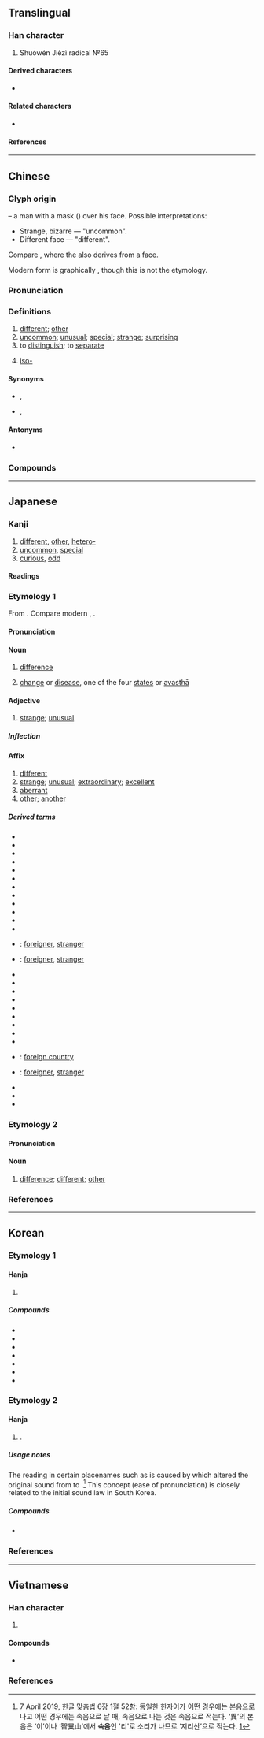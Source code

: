 {{also|异|畀|暴}}
{{character info/new}}
{{character info|0xF962}}
{{character info|0x2F938}}
==Translingual==

===Han character===
{{Han char|rn=102|rad=田|as=06|sn=11|four=60801|canj=WTC|ids=⿱田共}}

# Shuōwén Jiězì radical №65

====Derived characters====
* {{l|mul|[[𭊈]], [[潩]], [[熼]], [[禩]], [[穓]], [[𧑌]], [[趩]], [[𨅜]], [[龭]]([[𩨎]]), [[𬵫]], [[𭅂]], [[兾]], [[䔬]], [[冀]], [[糞]], [[翼]], [[霬]], [[㔴]], [[𠪙]], [[𭍭]], [[廙]], [[𤺆]], [[戴]]}}

====Related characters====
* {{l|mul|异}} {{q|[[Simplified Chinese]]}}

====References====
{{Han ref|kx=0763.180|dkj=21866|dj=1173.050|hdz=42540.050|uh=7570}}
{{Han ref|uh=F962}}
{{Han ref|uh=2F938}}

----

==Chinese==
{{zh-forms|s=异|alt=𠔱,𢄖}}

===Glyph origin===
{{Han etym}}
{{liushu|i}} – a man with a mask ({{zh-l|*田}}) over his face. Possible interpretations:

* Strange, bizarre — "uncommon".
* Different face — "different".

Compare {{zh-l|*鬼|demon}}, where the {{lang|zh|田}} also derives from a face.

Modern form is graphically {{Han compound|田|共}}, though this is not the etymology.

===Pronunciation===
{{zh-pron
|m=yì
|c=ji6
|h=gd=i4
|mn=qz,tw,xm,zz:ī/tw,xm,zz:īⁿ
|mn-t=i6
|mc=y
|oc=y
|cat=a
}}

===Definitions===
{{zh-hanzi}}

# [[different]]; [[other]]
# [[uncommon]]; [[unusual]]; [[special]]; [[strange]]; [[surprising]]
# to [[distinguish]]; to [[separate]]
# {{lb|zh|chemistry}} [[iso-]] {{gloss|forms terms relating to isomers}}

====Synonyms====
* {{sense|different}} {{zh-l|殊}}, {{zh-l|差}}
* {{sense|unusual}} {{zh-l|奇}}, {{zh-l|怪}}

====Antonyms====
* {{zh-l|同|same}}

===Compounds===
{{zh-der|奇異果|同門異戶|奇風異俗|幽明異路|各異其趣|功同賞異|同工異調|奇山異水|奇珍異物|奇異|大放異采|因人而異|傳聞異辭|卓異|個別差異|各懷異心|奇才異能|奇葩異卉|堅白同異|差異|同聲異俗|奇花異草|伐異黨同|奇謀異策|別異|怫異|人殊意異|奇異墨水|奇裝異服|幽顯異途|同異|差異法|崖異|怪異|優異|尤異|大同小異|寵異|奇珍異寶|同床異夢|奇人異士|奇花異果|奇花異卉|大異其趣|大放異彩|奇蹤異跡|嗟異|吒異|互異|兩性差異|同工異曲|乖異|不異|異形葉|異構|異相|異邦|無異議|打擊異己|異日|流落異鄉|異能|殊方異類|異政殊俗|異香襲人|異人|睽異|異才|異戊橡膠|標同伐異|異俗|異動|珍羞異饌|異途同歸|異道|殊勛異績|異常行為|異事|異服|異父|異類|異志|殊異|求同存異|清異錄|異數|異稟|瑰異|異香|異乎尋常|異時|本同末異|末異|異曲同工|稱異|異夢離心|異草奇花|毫無異義|異采|日新月異|異口同聲|求新立異|殊方異域|異態|步伐異常|異軍突起|異趣|異苑|異苔同岑|異寶奇珍|稱奇道異|異言|異卉奇花|異彩|異軌|獨持異議|標新取異|異詞|異草|異母|異士奇人|異類對|矯情立異|異軍特起|無異|異聞傳說|矜奇立異|異重流|時移世異|異體|歧異|相異|異議|異族|爭奇鬥異|異物|異說|異路同歸|災異|異代|異體字|異香異氣|異香撲鼻|異類之人|異配生殖|異鄉人|異鄉|異變|異花傳粉|異聞|異種|異畛|異爨|異營性|異派同源|異木奇花|異書|異文|異教|異想天開|異常|異己|異姓|異域|異地相逢|異地|異圖|異國|異名|異口同辭|異化|異位產式|甄奇錄異|珍禽異獸|珍異|異母兄弟|異味|異形|異性|異端|時異勢殊|異景|朱陸異同|手足異處|異讀|炫異爭奇|神異|特異|異質|特異功能|異心|異狀|異特龍|異口同音|異客|標新領異|殊滋異味|異同|異形配子|異論|標新立異|異方|拔新領異|異國情調|穎異|異化作用|源殊派異|標奇立異|異樣|時異事殊|攻乎異端|異端邪說|探異玩奇|探奇窮異|排斥異己|驚異|立異|罕異|納奇錄異|逞異誇能|骨肉離異|非異人任|賞同罰異|聊齋志異|趨舍異路|臉色有異|首足異處|考異|部執異論|食不異肉|詭異|黨同伐異|離異|驚奇駭異|駭異|雌雄異株|頭足異處|頭足異所|靈異|雲泥異路|雌雄異體|誅鋤異己|茂才異等|訝異|詭狀異形|絕域異方|述異記|迥異|詫異|身首異處|貌同實異|豐神異彩|變異|見異思遷|衒異|邪說異端|薰蕕異器|異形詞|異用字|非我族類，其心必異}}

----

==Japanese==

===Kanji===
{{ja-kanji|grade=6|rs=田07}}

# [[different]], [[other]], [[hetero-]]
# [[uncommon]], [[special]]
# [[curious]], [[odd]]

====Readings====
{{ja-readings
|goon=い
|kanon=い
|kun=こと-, こと-なる, あや-し.い
}}

===Etymology 1===
{{ja-kanjitab|い|yomi=on}}
From {{der|ja|ltc|sort=|-}} {{ltc-l|異}}.  Compare modern {{cog|cmn|異|tr=yì|pos={{IPAfont|/i⁵¹/}}}}, {{cog|yue|異|tr=ji<sup>6</sup>|pos={{IPAfont|/jiː²²/}}}}.

====Pronunciation====
{{ja-pron|い|acc=1|acc_ref=DJR|y=on}}

====Noun====
{{ja-noun|い}}

# {{lb|ja|literary}} [[difference]]
# {{lb|ja|Buddhism}} [[change]] or [[disease]], one of the four [[states]] or [[avasthā]]

====Adjective====
{{ja-adj|い|infl=na}}

# {{lb|ja|literary}} [[strange]]; [[unusual]]

=====Inflection=====
{{ja-na|い}}

====Affix====
{{ja-pos|affix|い}}

# [[different]]
# [[strange]]; [[unusual]]; [[extraordinary]]; [[excellent]]
# [[aberrant]]
# [[other]]; [[another]]

=====Derived terms=====
{{der-top3}}
* {{ja-r|異%義|い%ぎ}}
* {{ja-r|異%議|い%ぎ}}
* {{ja-r|異%教|い%きょう}}
* {{ja-r|異%郷|い%きょう}}
* {{ja-r|異%境|い%きょう}}
* {{ja-r|異%才|い%さい}}
* {{ja-r|異%彩|い%さい}}
* {{ja-r|異%種|い%しゅ}}
* {{ja-r|異%趣|い%しゅ}}
* {{ja-r|異%状|い%じょう}}
* {{ja-r|異%常|い%じょう}}
* {{ja-r|異%色|い%しょく}}
* {{ja-r|異%人|い%じん}}: [[foreigner]], [[stranger]]
* {{ja-r|異%国%人|い%こく%じん}}: [[foreigner]], [[stranger]]
* {{ja-r|異%相|い%そう}}
* {{ja-r|異%俗|い%ぞく}}
* {{ja-r|異%存|い%ぞん}}
* {{ja-r|異%端|い%たん}}
* {{ja-r|異%途|い%と}}
* {{ja-r|異%同|い%どう}}
* {{ja-r|異%動|い%どう}}
* {{ja-r|異%物|い%ぶつ}}
* {{ja-r|異%母|い%ぼ}}
* {{ja-r|異%邦|い%ほう}}: [[foreign country]]
* {{ja-r|異%邦%人|い%ほう%じん}}: [[foreigner]], [[stranger]]
* {{ja-r|異%様|い%よう}}
* {{ja-r|異%例|い%れい}}
* {{ja-r|変%異|へん%い}}
{{der-bottom}}

===Etymology 2===
{{ja-kanjitab|こと|yomi=k|alt=殊}}

====Pronunciation====
{{ja-pron|こと|y=k}}

====Noun====
{{ja-noun|こと}}

# [[difference]]; {{lb|ja|prefixed to nouns}} [[different]]; [[other]]

===References===
<references/>

----

==Korean==

===Etymology 1===

====Hanja====
{{ko-hanja|다르다|다를|이}}

# {{hanja form of|이|[[different]]; [[unusual]]}}

=====Compounds=====
{{der-top3|Compounds}}
* {{ko-l|이단|異端}}
* {{ko-l|이교|異敎}}
* {{ko-l|이상|異常}}
* {{ko-l|이성|異性}}
* {{ko-l|기이|奇異}}
* {{ko-l|차이|差異}}
* {{ko-l|이체자|異體字}}
{{der-bottom}}

===Etymology 2===

====Hanja====
{{ko-hanja|리}}

# {{n-g|Only used in certain placenames}}.

=====Usage notes=====
The reading {{ko-l|리}} in certain placenames such as {{ko-l|^지리산|智異山}} is caused by {{ko-l|[[활음조]] [[현상]]|[[滑音調]] [[現像]]|euphony}} which altered the original sound from {{ko-l|이}} to {{ko-l|리}}.<ref> 7 April 2019, 한글 맞춤법 6장 1절 52항: 동일한 한자어가 어떤 경우에는 본음으로 나고 어떤 경우에는 속음으로 날 때, 속음으로 나는 것은 속음으로 적는다. ‘異’의 본음은 ‘이’이나 ‘智異山’에서 '''속음'''인 '리'로 소리가 나므로 ‘지리산’으로 적는다. [https://ko.dict.naver.com/#/entry/koko/83d73e48b9f1414282466d4b7d755527] </ref> This concept (ease of pronunciation) is closely related to the initial sound law {{ko-l|두음 법칙|頭音法則}} in South Korea.

=====Compounds=====
* {{ko-l|^지리산|智異山}}

===References===
<references/>

----

==Vietnamese==

===Han character===
{{vi-readings|rs=田07
|hanviet=dị-tdcntd;gdhn;bonet;genibrel, di-genibrel
|phienthiet=以智 dĩ trí
|nom=dị-tdcntd;gdhn;bonet;taberd
}}

# {{han tu form of|dị|[[dissimilar]]; [[bizarre]]; [[unusual]]}}

====Compounds====
* {{vi-l|異端|dị đoan}}

===References===
<references/>